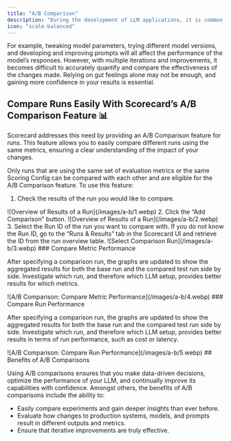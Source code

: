 ```yaml
---
title: "A/B Comparison"
description: "During the development of LLM applications, it is common practice to iteratively adjust the system to find the optimal setup that produces the best results. "
icon: "scale-balanced"
---
```


For example, tweaking model parameters, trying different model versions, and developing and improving prompts will all affect the performance of the model’s responses. However, with multiple iterations and improvements, it becomes difficult to accurately quantify and compare the effectiveness of the changes made. Relying on gut feelings alone may not be enough, and gaining more confidence in your results is essential.

## Compare Runs Easily With Scorecard’s A/B Comparison Feature 📊

Scorecard addresses this need by providing an A/B Comparison feature for runs. This feature allows you to easily compare different runs using the same metrics, ensuring a clear understanding of the impact of your changes.

<Note>
Only runs that are using the same set of evaluation metrics or the same Scoring Config can be compared with each other and are eligible for the A/B Comparison feature.
</Note>
To use this feature:

1. Check the results of the run you would like to compare.
<Frame caption="Overview of Results of a Run">
![Overview of Results of a Run](/images/a-b/1.webp)
</Frame>
2. Click the “Add Comparison” button.
<Frame caption="Overview of Results of a Run">
![Overview of Results of a Run](/images/a-b/2.webp)
</Frame>
3. Select the Run ID of the run you want to compare with. If you do not know the Run ID, go to the “Runs & Results” tab in the Scorecard UI and retrieve the ID from the run overview table.
<Frame caption="Select Comparison Run">
![Select Comparison Run](/images/a-b/3.webp)
</Frame>
### Compare Metric Performance

After specifying a comparison run, the graphs are updated to show the aggregated results for both the base run and the compared test run side by side. Investigate which run, and therefore which LLM setup, provides better results for which metrics.
<Frame caption="A/B Comparison: Compare Metric Performance">
![A/B Comparison: Compare Metric Performance](/images/a-b/4.webp)
</Frame>
### Compare Run Performance

After specifying a comparison run, the graphs are updated to show the aggregated results for both the base run and the compared test run side by side. Investigate which run, and therefore which LLM setup, provides better results in terms of run performance, such as cost or latency.
<Frame caption="A/B Comparison: Compare Run Performance">
![A/B Comparison: Compare Run Performance](/images/a-b/5.webp)
</Frame>
## Benefits of A/B Comparisons

Using A/B comparisons ensures that you make data-driven decisions, optimize the performance of your LLM, and continually improve its capabilities with confidence. Amongst others, the benefits of A/B comparisons include the ability to:

* Easily compare experiments and gain deeper insights than ever before.
* Evaluate how changes to production systems, models, and prompts result in different outputs and metrics.
* Ensure that iterative improvements are truly effective.
